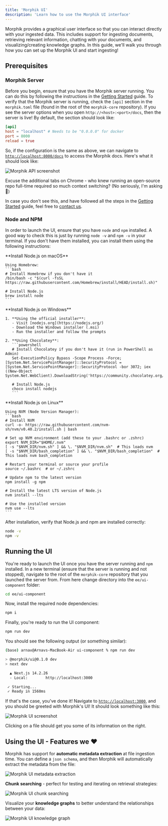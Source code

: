 ```yaml
---
title: 'Morphik UI'
description: 'Learn how to use the Morphik UI interface'
---
```


Morphik provides a graphical user interface so that you can interact directly with your ingested data. This includes support for ingesting documents, retrieving relevant information, chatting with your documents, and visualizing/creating knowledge graphs. In this guide, we'll walk you through how you can set up the Morphik UI and start ingesting!

## Prerequisites

### Morphik Server

Before you begin, ensure that you have the Morphik server running. You can do this by following the instructions in the [Getting Started](/getting-started) guide. To verify that the Morphik server is running, check the `[api]` section in the `morphik.toml` file (found in the root of the `morphik-core` repository). If you see the server options when you open `http://<host>:<port>/docs`, then the server is live! By default, the section should look like:

```toml
[api]
host = "localhost" # Needs to be "0.0.0.0" for docker
port = 8000
reload = true
```

So, if the configuration is the same as above, we can navigate to [`http://localhost:8000/docs`](http://localhost:8000/docs) to access the Morphik docs. Here's what it should look like:

![Morphik API screenshot](/images/ui-guide/api-screenshot.png)

Excuse the additional tabs on Chrome - who knew running an open-source repo full-time required so much context switching? (No seriously, I'm asking 🤣) 

In case you don't see this, and have followed all the steps in the [Getting Started](/getting-started) guide, feel free to [contact us](mailto:founders@morphik.ai).

### Node and NPM

In order to launch the UI, ensure that you have `node` and `npm` installed. A good way to check this is just by running `node -v` and `npm -v` in your terminal. If you don't have them installed, you can install them using the following instructions:

<Tabs>
  <Tab title="macOS">
    **Install Node.js on macOS**
    
    Using Homebrew:
    ```bash
    # Install Homebrew if you don't have it
    /bin/bash -c "$(curl -fsSL https://raw.githubusercontent.com/Homebrew/install/HEAD/install.sh)"
    
    # Install Node.js
    brew install node
    ```
  </Tab>
  
  <Tab title="Windows">
    **Install Node.js on Windows**
    
    1. **Using the official installer**:
       - Visit [nodejs.org](https://nodejs.org/)
       - Download the Windows installer (.msi)
       - Run the installer and follow the prompts
    
    2. **Using Chocolatey**:
       ```powershell
       # Install Chocolatey if you don't have it (run in PowerShell as Admin)
       Set-ExecutionPolicy Bypass -Scope Process -Force; [System.Net.ServicePointManager]::SecurityProtocol = [System.Net.ServicePointManager]::SecurityProtocol -bor 3072; iex ((New-Object System.Net.WebClient).DownloadString('https://community.chocolatey.org/install.ps1'))
       
       # Install Node.js
       choco install nodejs
       ```
  </Tab>
  
  <Tab title="Linux">
    **Install Node.js on Linux**
    
    Using NVM (Node Version Manager):
    ```bash
    # Install NVM
    curl -o- https://raw.githubusercontent.com/nvm-sh/nvm/v0.40.2/install.sh | bash
    
    # Set up NVM environment (add these to your .bashrc or .zshrc)
    export NVM_DIR="$HOME/.nvm"
    [ -s "$NVM_DIR/nvm.sh" ] && \. "$NVM_DIR/nvm.sh"  # This loads nvm
    [ -s "$NVM_DIR/bash_completion" ] && \. "$NVM_DIR/bash_completion"  # This loads nvm bash_completion
    
    # Restart your terminal or source your profile
    source ~/.bashrc  # or ~/.zshrc
    
    # Update npm to the latest version
    npm install -g npm
    
    # Install the latest LTS version of Node.js
    nvm install --lts
    
    # Use the installed version
    nvm use --lts
    ```
  </Tab>
</Tabs>

After installation, verify that Node.js and npm are installed correctly:

```bash
node -v
npm -v
```

## Running the UI
You're ready to launch the UI once you have the server running and `npm` installed. In a new terminal (ensure that the server is running and not stopped), navigate to the root of the `morphik-core` repository that you launched the server from. From here change directory into the `ee/ui-component` folder:
```bash
cd ee/ui-component
```
Now, install the required node dependencies:
```bash
npm i
```
Finally, you're ready to run the UI component:
```bash
npm run dev
```
You should see the following output (or something similar):
```bash
(base) arnav@Arnavs-MacBook-Air ui-component % npm run dev

> @morphik/ui@0.1.0 dev
> next dev

  ▲ Next.js 14.2.26
  - Local:        http://localhost:3000

 ✓ Starting...
 ✓ Ready in 1560ms
```

If that's the case, you've done it! Navigate to [`http://localhost:3000`](http://localhost:3000), and you should be greeted with Morphik's UI! It should look something like this:

![Morphik UI screenshot](/images/ui-guide/document-view.png)

Clicking on a file should get you some of its information on the right. 

## Using the UI - Features we ❤️

Morphik has support for **automatic metadata extraction** at file ingestion time. You can define a `json schema`, and then Morphik will automatically extract the metadata from the file:

![Morphik UI metadata extraction](/images/ui-guide/metadata-extraction.png)

**Chunk searching** - perfect for testing and iterating on retrieval strategies:

![Morphik UI chunk searching](/images/ui-guide/searching-chunks.png)

Visualize your **knowledge graphs** to better understand the relationships between your data:

![Morphik UI knowledge graph](/images/ui-guide/knowledge-graph.png)
